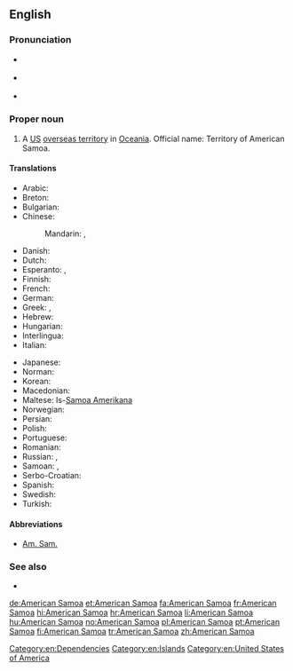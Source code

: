 ==English==
{{wikipedia}}

===Pronunciation===
* {{a|UK}} {{IPA|/əˈmɛɹ.ɪ.kən səˈməʊ.ə/|lang=en}}
* {{a|US}} {{IPA|/əˈmɛɹ.ɪ.kən səˈmoʊ.ə/|lang=en}}
* {{audio|en-us-American Samoa.ogg|Audio (US)|lang=en}}

===Proper noun===
{{en-proper noun|head=[[American]] [[Samoa]]}}

# A [[US]] [[overseas territory]] in [[Oceania]]. Official name: Territory of American Samoa.

====Translations====
{{trans-top|US overseas territory in Oceania}}
* Arabic: {{t|ar|سَامُوَّا اَلْأَمْرِيكِيَّة|f}}
* Breton: {{t|br|Samoa Amerikan}}
* Bulgarian: {{t|bg|Американски Самоа|m|tr=Amerikánski Samóa}}
* Chinese:
*: Mandarin: {{t|cmn|美屬薩摩亞|sc=Hani}}, {{t|cmn|美属萨摩亚|tr=Měishǔ Sàmóyà|sc=Hani}}
* Danish: {{t+|da|Amerikansk Samoa}}
* Dutch: {{t+|nl|Amerikaans-Samoa}}
* Esperanto: {{t|eo|Samoo Usona}}, {{t|eo|Usona Samoo}}
* Finnish: {{t|fi|Amerikan Samoa}}
* French: {{t+|fr|Samoa américaines|f-p}}
* German: {{t|de|Amerikanisch-Samoa|n}}
* Greek: {{t|el|Αμερικανική Σαμόα}}, {{t|el|Αμερικανικές Σαμόα}}
* Hebrew: {{t|he|סמואה האמריקנית|tr=Samoa ha-Americanit}}
* Hungarian: {{t+|hu|Amerikai Szamoa}}
* Interlingua: {{t|ia|Samoa American}}
* Italian: {{t|it|Samoa americane}}
{{trans-mid}}
* Japanese: {{t|ja|アメリカン・サモア|tr=Amerikan-Samoa|sc=Jpan}}
* Norman: {{t|nrf|Samoa Améthitchain|m}}
* Korean: {{t|ko|미국령 사모아|tr=Miguk-ryeong Samoa|sc=Kore}}
* Macedonian: {{t|mk|Американска Самоа|f|tr=Ameríkanska Samóa}}
* Maltese: Is-[[Samoa Amerikana]]
* Norwegian: {{t|no|Amerikansk Samoa}}
* Persian: {{t|fa|ساموآی آمریکا|sc=fa-Arab}}
* Polish: {{t+|pl|Samoa Amerykańskie|p}}
* Portuguese: {{t+|pt|Samoa Americana}}
* Romanian: {{t|ro|Samoa Americană|f}}
* Russian: {{t+|ru|Америка́нское Само́а|n}}, {{t|ru|Восто́чное Само́а|n}}
* Samoan: {{t|sm|Amerika Sāmoa}}, {{t|sm|Teritori o Amerika Sāmoa}}
* Serbo-Croatian: {{t|sh|Američka Samoa}}
* Spanish: {{t+|es|Samoa Americana|f}}
* Swedish: {{t+|sv|Amerikanska Samoa}}
* Turkish: {{t|tr|Amerikan Samoası}}
{{trans-bottom}}

====Abbreviations====
* [[Am. Sam.]]

===See also===
* {{l|en|Appendix:Countries of the world|Countries of the world}}

[[Category:en:Dependencies]]
[[Category:en:Islands]]
[[Category:en:United States of America]]

[[de:American Samoa]]
[[et:American Samoa]]
[[fa:American Samoa]]
[[fr:American Samoa]]
[[hi:American Samoa]]
[[hr:American Samoa]]
[[li:American Samoa]]
[[hu:American Samoa]]
[[no:American Samoa]]
[[pl:American Samoa]]
[[pt:American Samoa]]
[[fi:American Samoa]]
[[tr:American Samoa]]
[[zh:American Samoa]]